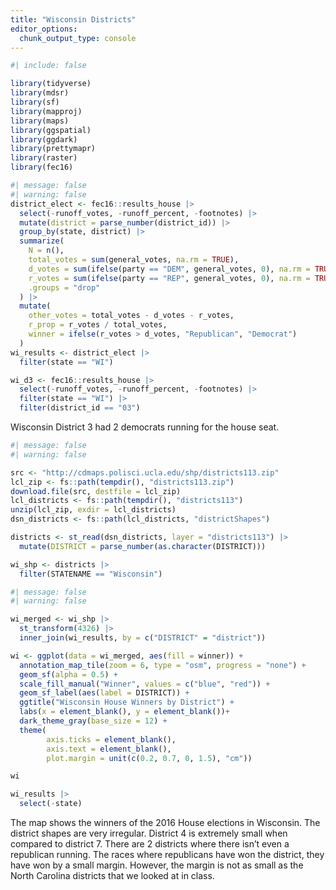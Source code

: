 ```yaml
---
title: "Wisconsin Districts"
editor_options: 
  chunk_output_type: console
---
```


```r
#| include: false

library(tidyverse)
library(mdsr)
library(sf)
library(mapproj)
library(maps)
library(ggspatial)
library(ggdark)
library(prettymapr)
library(raster)
library(fec16)
```

```r
#| message: false
#| warning: false
district_elect <- fec16::results_house |>
  select(-runoff_votes, -runoff_percent, -footnotes) |>
  mutate(district = parse_number(district_id)) |>
  group_by(state, district) |>
  summarize(
    N = n(), 
    total_votes = sum(general_votes, na.rm = TRUE),
    d_votes = sum(ifelse(party == "DEM", general_votes, 0), na.rm = TRUE),
    r_votes = sum(ifelse(party == "REP", general_votes, 0), na.rm = TRUE),
    .groups = "drop"
  ) |>
  mutate(
    other_votes = total_votes - d_votes - r_votes,
    r_prop = r_votes / total_votes,  
    winner = ifelse(r_votes > d_votes, "Republican", "Democrat")
  )
wi_results <- district_elect |>
  filter(state == "WI")

wi_d3 <- fec16::results_house |>
  select(-runoff_votes, -runoff_percent, -footnotes) |>
  filter(state == "WI") |>
  filter(district_id == "03")
```

Wisconsin District 3 had 2 democrats running for the house seat.

```r
#| message: false
#| warning: false

src <- "http://cdmaps.polisci.ucla.edu/shp/districts113.zip"
lcl_zip <- fs::path(tempdir(), "districts113.zip")
download.file(src, destfile = lcl_zip)
lcl_districts <- fs::path(tempdir(), "districts113")
unzip(lcl_zip, exdir = lcl_districts)
dsn_districts <- fs::path(lcl_districts, "districtShapes")

districts <- st_read(dsn_districts, layer = "districts113") |>
  mutate(DISTRICT = parse_number(as.character(DISTRICT)))

wi_shp <- districts |>
  filter(STATENAME == "Wisconsin")
```


```r
#| message: false
#| warning: false

wi_merged <- wi_shp |>
  st_transform(4326) |>
  inner_join(wi_results, by = c("DISTRICT" = "district"))

wi <- ggplot(data = wi_merged, aes(fill = winner)) +
  annotation_map_tile(zoom = 6, type = "osm", progress = "none") + 
  geom_sf(alpha = 0.5) +
  scale_fill_manual("Winner", values = c("blue", "red")) + 
  geom_sf_label(aes(label = DISTRICT)) + 
  ggtitle("Wisconsin House Winners by District") +
  labs(x = element_blank(), y = element_blank())+
  dark_theme_gray(base_size = 12) + 
  theme(
        axis.ticks = element_blank(), 
        axis.text = element_blank(), 
        plot.margin = unit(c(0.2, 0.7, 0, 1.5), "cm"))

wi

wi_results |>                  
  select(-state)
```

The map shows the winners of the 2016 House elections in Wisconsin. The district shapes are very irregular. District 4 is extremely small when compared to district 7. There are 2 districts where there isn't even a republican running. The races where republicans have won the district, they have won by a small margin. However, the margin is not as small as the North Carolina districts that we looked at in class.





